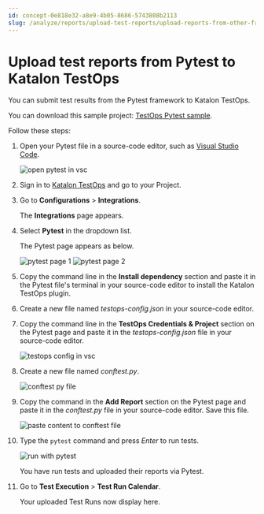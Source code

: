 ```yaml
---
id: concept-0e818e32-a8e9-4b05-8686-5743808b2113
slug: /analyze/reports/upload-test-reports/upload-reports-from-other-framework/upload-test-reports-from-pytest-to-katalon-testops
---
```


# Upload test reports from Pytest to Katalon TestOps

You can submit test results from the Pytest framework to Katalon TestOps.

You can download this sample project: [TestOps Pytest sample](https://github.com/katalon-studio/testops-report-js.git).

Follow these steps:

1.  Open your Pytest file in a source-code editor, such as [Visual Studio Code](https://code.visualstudio.com).

    <img src="https://github.com/katalon-studio/docs-images/raw/master/katalon-analytics/docs/kt-upload-test-pytest/kt_open_file_pytest.png" alt="open pytest in vsc" />

2.  Sign in to [Katalon TestOps](https://testops.katalon.io/login) and go to your Project.

3.  Go to **Configurations** &gt; **Integrations**.

    The **Integrations** page appears.

4.  Select **Pytest** in the dropdown list.

    The Pytest page appears as below.

    <img src="https://github.com/katalon-studio/docs-images/raw/master/katalon-analytics/docs/kt-upload-test-pytest/pytest-page-1.png" alt="pytest page 1" />

    <img src="https://github.com/katalon-studio/docs-images/raw/master/katalon-analytics/docs/kt-upload-test-pytest/pytest-page-2.png" alt="pytest page 2" />

5.  Copy the command line in the **Install dependency** section and paste it in the Pytest file's terminal in your source-code editor to install the Katalon TestOps plugin.

6.  Create a new file named *testops-config.json* in your source-code editor.

7.  Copy the command line in the **TestOps Credentials & Project** section on the Pytest page and paste it in the *testops-config.json* file in your source-code editor.

    <img src="https://github.com/katalon-studio/docs-images/raw/master/katalon-analytics/docs/kt-upload-test-pytest/kt_paste_testops_config_1.png" alt="testops config in vsc" />

8.  Create a new file named *conftest.py*.

    <img src="https://github.com/katalon-studio/docs-images/raw/master/katalon-analytics/docs/kt-upload-test-pytest/kt_open_conftest_py_1.png" alt="conftest py file" />

9.  Copy the command in the **Add Report** section on the Pytest page and paste it in the *conftest.py* file in your source-code editor. Save this file.

    <img src="https://github.com/katalon-studio/docs-images/raw/master/katalon-analytics/docs/kt-upload-test-pytest/kt_paste_conftest_py_1.png" alt="paste content to conftest file" />

10. Type the <code>pytest</code> command and press *Enter* to run tests.

    <img src="https://github.com/katalon-studio/docs-images/raw/master/katalon-analytics/docs/kt-upload-test-pytest/kt_command_python_test_1.png" alt="run with pytest" />

    You have run tests and uploaded their reports via Pytest.

11. Go to **Test Execution** &gt; **Test Run Calendar**.

    Your uploaded Test Runs now display here.